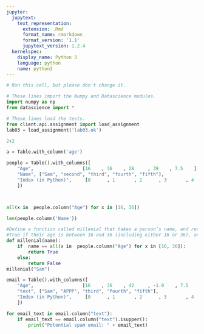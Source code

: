 ```yaml
---
jupyter:
  jupytext:
    text_representation:
      extension: .Rmd
      format_name: rmarkdown
      format_version: '1.1'
      jupytext_version: 1.2.4
  kernelspec:
    display_name: Python 3
    language: python
    name: python3
---
```


```python
# Run this cell, but please don't change it.

# These lines import the Numpy and Datascience modules.
import numpy as np
from datascience import *

# These lines load the tests.
from client.api.assignment import load_assignment 
lab03 = load_assignment('lab03.ok')
```

```python
2+2
```

```python
a = Table.with_column('age')
```

```python
people = Table().with_columns([
    "Age",                  [16    , 36    , 28     , 39    , 7.5    ],
    "Name", ["Sam", "second", "third", "fourth", "fifth"],
    "Index (in Python)",     [0      , 1       , 2      , 3       , 4      ]
    ])



all(x in  people.column("Age") for x in [16, 36])
```

```python
len(people.column('Name'))
```

```python
#Define a function called millenial that takes a person’s name, and returns
#True if their age is between 16 and 36 (including either 16 or 36), and False otherw
def millenial(name):
    if  name == all(x in  people.column("Age") for x in [16, 36]):
        return True
    else: 
        return False
millenial("Sam")


```

```python
email = Table().with_columns([
    "Age",                  [16    , 36    , 42     , -1.0    , 7.5    ],
    "text", ["Sam", "APPP", "third", "fourth", "fifth"],
    "Index (in Python)",     [0      , 1       , 2      , 3       , 4      ]
    ])

for email_text in email.column("text"): 
    if email_text == email.column("text").isupper():
        print("Potential spam email: " + email_text)
```

```python

```

